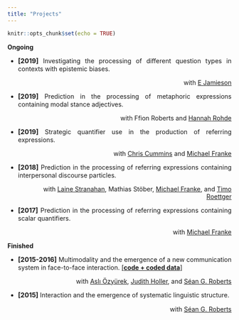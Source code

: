 ```yaml
---
title: "Projects"
---
```


```r
knitr::opts_chunk$set(echo = TRUE)
```

<style>
body {
  text-align: justify}

h1 {
  text-align: center
}
</style>

**Ongoing**

* <span style="font-size:11pt;font-weight:bold;">[2019]</span> Investigating the processing of different question types in contexts with epistemic biases.  
<p style="text-align:right">with [E Jamieson](https://ejamieson.com/)</p>

* <span style="font-size:11pt;font-weight:bold;">[2019]</span> Prediction in the processing of metaphoric expressions containing modal stance adjectives.  
<p style="text-align:right">with Ffion Roberts and [Hannah Rohde](http://www.lel.ed.ac.uk/~hrohde/)</p>

* <span style="font-size:11pt;font-weight:bold;">[2019]</span> Strategic quantifier use in the production of referring expressions.  
<p style="text-align:right">with [Chris Cummins](http://www.crcummins.com/) and [Michael Franke](http://www.home.uni-osnabrueck.de/michfranke/index.html)</p>

* <span style="font-size:11pt;font-weight:bold;">[2018]</span> Prediction in the processing of referring expressions containing interpersonal discourse particles.  
<p style="text-align:right">with [Laine Stranahan](http://www.lainestranahan.com/), Mathias Stöber, [Michael Franke](http://www.home.uni-osnabrueck.de/michfranke/index.html), and [Timo Roettger](https://timo-roettger.weebly.com/)</p>

* <span style="font-size:11pt;font-weight:bold;">[2017]</span> Prediction in the processing of referring expressions containing scalar quantifiers.  
<p style="text-align:right">with [Michael Franke](http://www.home.uni-osnabrueck.de/michfranke/index.html)</p>


**Finished** 

* <span style="font-size:11pt;font-weight:bold;">[2015-2016]</span> Multimodality and the emergence of a new communication system in face-to-face interaction. [[**code + coded data**]](https://github.com/seannyD/multimodalCommunicationGame)  
<p style="text-align:right">with [Aslı Özyürek](https://www.mpi.nl/people/ozyurek-asli), [Judith Holler](https://www.mpi.nl/people/holler-judith), and [Séan G. Roberts](https://research-information.bristol.ac.uk/en/persons/sean-g-roberts(2399cd4d-b514-405d-986c-5d0d72d390f0).html)</p>


* <span style="font-size:11pt;font-weight:bold;">[2015]</span> Interaction and the emergence of systematic linguistic structure.   
<p style="text-align:right">with [Séan G. Roberts](https://research-information.bristol.ac.uk/en/persons/sean-g-roberts(2399cd4d-b514-405d-986c-5d0d72d390f0).html)</p>